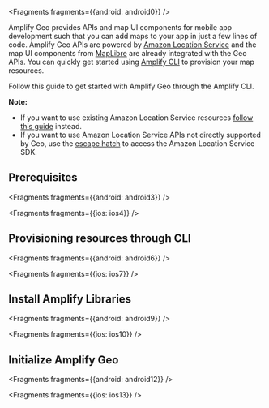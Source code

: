 
<Fragments fragments={{android: android0}} />

Amplify Geo provides APIs and map UI components for mobile app development such that you can add maps to your app in just a few lines of code.
Amplify Geo APIs are powered by [Amazon Location Service](https://aws.amazon.com/location/) and the map UI components from [MapLibre](https://maplibre.org/) are already integrated with the Geo APIs. You can quickly get started using [Amplify CLI](/cli/geo/maps) to provision your map resources.

Follow this guide to get started with Amplify Geo through the Amplify CLI.

**Note:** 
- If you want to use existing Amazon Location Service resources [follow this guide](/lib/geo/existing-resources) instead.
- If you want to use Amazon Location Service APIs not directly supported by Geo, use the [escape hatch](/lib/geo/escapehatch) to access the Amazon Location Service SDK.

## Prerequisites


<Fragments fragments={{android: android3}} />


<Fragments fragments={{ios: ios4}} />

## Provisioning resources through CLI


<Fragments fragments={{android: android6}} />


<Fragments fragments={{ios: ios7}} />

## Install Amplify Libraries


<Fragments fragments={{android: android9}} />


<Fragments fragments={{ios: ios10}} />

## Initialize Amplify Geo


<Fragments fragments={{android: android12}} />


<Fragments fragments={{ios: ios13}} />
